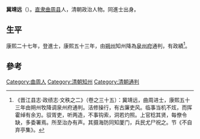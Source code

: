 '''冀靖远'''（{{bd|？||？|catIdx=K冀}}）。[[直隶|直隶]][[曲周县|曲周县]]人，清朝政治人物。同進士出身。

== 生平 ==
康熙二十七年，登進士，康熙五十三年，由[[朔州|朔州]]知州降為[[泉州府|泉州府]]通判，有政績<ref>《晋江县志·政绩志·文秩之二》（卷之三十五）：冀靖远，曲周进士，康熙五十三年由朔州牧降调泉州府通判。洁修操行，有古廉吏风。临事当机不炫，而挥霍绰有余刃。驭胥吏，听两造，不事钩索，洞若灼照。上官稔其贤，每僚令缺，多委署焉。所至治办有声。其摄海防同知厦门，兵民尤尸祝之。节《不自弃亭集》。</ref>。

==參考==
{{reflist}}

{{康熙二十七年戊辰科殿試金榜}}

{{Authority control}}

{{DEFAULTSORT:Ji}}
[[Category:曲周人|Category:曲周人]]
[[Category:清朝知州|Category:清朝知州]]
[[Category:清朝通判|Category:清朝通判]]


{{清朝人物小作品}}